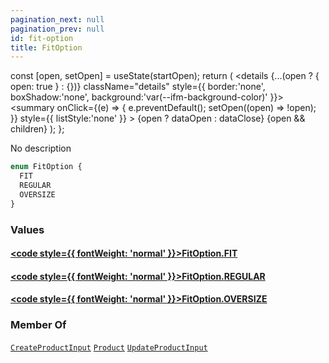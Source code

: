 ```yaml
---
pagination_next: null
pagination_prev: null
id: fit-option
title: FitOption
---
```









  const [open, setOpen] = useState(startOpen);
  return (
    <details {...(open ? { open: true } : {})} className="details" style={{ border:'none', boxShadow:'none', background:'var(--ifm-background-color)' }}>
      <summary
        onClick={(e) => {
          e.preventDefault();
          setOpen((open) => !open);
        }}
        style={{ listStyle:'none' }}
      >
      {open ? dataOpen : dataClose}
      </summary>
      {open && children}
    </details>
  );
};








No description


```graphql
enum FitOption {
  FIT
  REGULAR
  OVERSIZE
}
```




### Values

#### [<code style={{ fontWeight: 'normal' }}>FitOption.<b>FIT</b></code>](#)  
> 
> 
> 
> 

#### [<code style={{ fontWeight: 'normal' }}>FitOption.<b>REGULAR</b></code>](#)  
> 
> 
> 
> 

#### [<code style={{ fontWeight: 'normal' }}>FitOption.<b>OVERSIZE</b></code>](#)  
> 
> 
> 
> 





### Member Of

[`CreateProductInput`](/types/inputs/create-product-input)  <Badge class="badge badge--secondary" text="input"/><Bullet />[`Product`](/types/objects/product)  <Badge class="badge badge--secondary" text="object"/><Bullet />[`UpdateProductInput`](/types/inputs/update-product-input)  <Badge class="badge badge--secondary" text="input"/>

